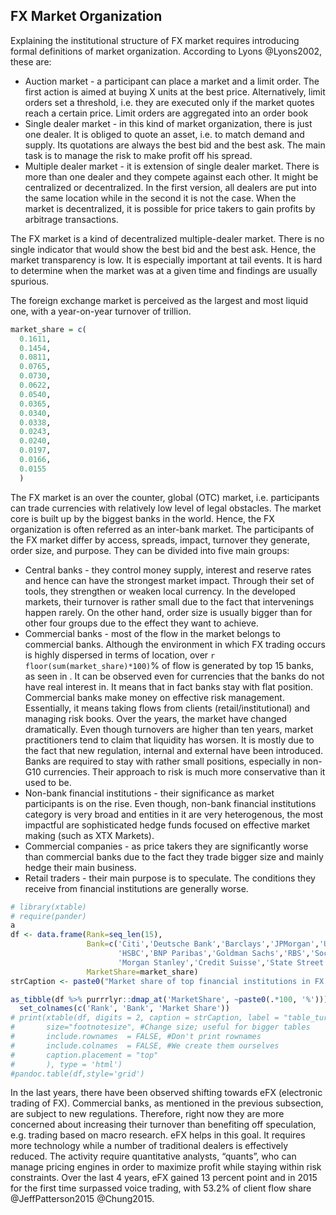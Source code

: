 <!--!Rnw root = ../../masters\\_thesis.Rnw -->


## FX Market Organization

Explaining the institutional structure of FX market requires introducing formal
definitions of market organization. According to Lyons @Lyons2002, these are:

* Auction market - a participant can place a market and a limit order. The first
  action is aimed at buying X units at the best price. Alternatively, limit
  orders set a threshold, i.e. they are executed only if the market quotes reach
  a certain price. Limit orders are aggregated into an order book
* Single dealer market - in this kind of market organization, there is just one
  dealer. It is obliged to quote an asset, i.e. to match demand and supply. Its
  quotations are always the best bid and the best ask. The main task is to
  manage the risk to make profit off his spread.
* Multiple dealer market - it is extension of single dealer market. There is
  more than one dealer and they compete against each other. It might be
  centralized or decentralized. In the first version, all dealers are put into
  the same location while in the second it is not the case. When the market is
  decentralized, it is possible for price takers to gain profits by arbitrage
  transactions.

The FX market is a kind of decentralized multiple-dealer market. There is no
single indicator that would show the best bid and the best ask. Hence, the
market transparency is low. It is especially important at tail events. It is
hard to determine when the market was at a given time and findings are usually
spurious.

The foreign exchange market is perceived as the largest and most liquid one,
with a year-on-year turnover of \texteuro 69 trillion.


```r
market_share = c(
  0.1611,
  0.1454,
  0.0811,
  0.0765,
  0.0730,
  0.0622,
  0.0540,
  0.0365,
  0.0340,
  0.0338,
  0.0243,
  0.0240,
  0.0197,
  0.0166,
  0.0155
  )
```
The FX market is an over the counter, global (OTC) market, i.e. participants can
trade currencies with relatively low level of legal obstacles. The market core is
built up by the biggest banks in the world. Hence, the FX organization is often
referred as an inter-bank market.
The participants of the FX market differ by access, spreads, impact, turnover
they generate, order size, and purpose. They can be divided into five main
groups:

* Central banks - they control money supply, interest and reserve rates and hence
  can have the strongest market impact. Through their set of tools, they
  strengthen or weaken local currency. In the developed markets, their turnover
  is rather small due to the fact that intervenings happen rarely. On the other
  hand, order size is usually bigger than for other four groups due to the effect
  they want to achieve.
* Commercial banks - most of the flow in the market belongs to commercial banks.
  Although the environment in which FX trading occurs is highly dispersed in
  terms of location, over `r floor(sum(market_share)*100)`% of flow is generated
  by top 15 banks, as seen in \ref{table_turnover_banks}. It can be observed
  even for currencies that the banks do not have real interest in. It means that
  in fact banks stay with flat position.
  Commercial banks make money on effective risk management. Essentially, it means
  taking flows from clients (retail/institutional) and managing risk books.
  Over the years, the market have changed dramatically. Even though turnovers are
  higher than ten years, market practitioners tend to claim that liquidity has
  worsen. It is mostly due to the fact that new regulation, internal and external
  have been introduced.
  Banks are required to stay with rather small positions, especially in non-G10
  currencies. Their approach to risk is much more conservative than it used to be.
* Non-bank financial institutions - their significance as market participants is
  on the rise. Even though, non-bank financial institutions category is very
  broad and entities in it are very heterogenous, the most impactful are
  sophisticated hedge funds focused on effective market making (such as XTX
  Markets).
* Commercial companies - as price takers they are significantly worse than
  commercial banks due to the fact they trade bigger size and mainly hedge their
  main business.
* Retail traders - their main purpose is to speculate. The conditions they
  receive from financial institutions are generally worse.


```r
# library(xtable)
# require(pander)
a
df <- data.frame(Rank=seq_len(15),
                 Bank=c('Citi','Deutsche Bank','Barclays','JPMorgan','UBS','Bank of America Merrill Lynch',
                        'HSBC','BNP Paribas','Goldman Sachs','RBS','Societe Generale','Standard Chartered',
                        'Morgan Stanley','Credit Suisse','State Street'),
                 MarketShare=market_share)
strCaption <- paste0("Market share of top financial institutions in FX trading in 2014")

as_tibble(df %>% purrrlyr::dmap_at('MarketShare', ~paste0(.*100, '%'))) %>%
  set_colnames(c('Rank', 'Bank', 'Market Share'))
# print(xtable(df, digits = 2, caption = strCaption, label = "table_turnover_banks",
#       size="footnotesize", #Change size; useful for bigger tables
#       include.rownames  = FALSE, #Don't print rownames
#       include.colnames  = FALSE, #We create them ourselves
#       caption.placement = "top"
#       ), type = 'html')
#pandoc.table(df,style='grid')
```

In the last years, there have been observed shifting towards eFX (electronic
trading of FX). Commercial banks, as mentioned in the previous subsection, are
subject to new regulations. Therefore, right now they are more concerned about
increasing their turnover than benefiting off speculation, e.g. trading based on
macro research. eFX helps in this goal. It requires more technology while a
number of traditional dealers is effectively reduced. The activity require
quantitative analysts, "quants", who can manage pricing engines in order to
maximize profit while staying within risk constraints. Over the last 4 years,
eFX gained 13 percent point and in 2015 for the first time surpassed voice
trading, with 53.2\% of client flow share @JeffPatterson2015 @Chung2015.

